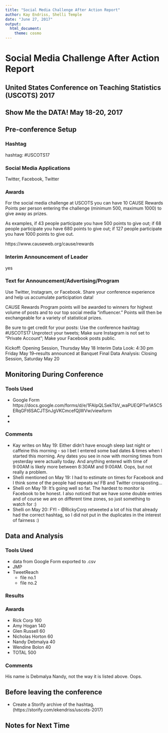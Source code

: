 ```yaml
---
title: "Social Media Challenge After Action Report"
author: Kay Endriss, Shelli Temple
date: "June 27, 2017"
output: 
  html_document: 
    theme: cosmo
---
```

# Social Media Challenge After Action Report #
## United States Conference on Teaching Statistics (USCOTS) 2017 ##
## Show Me the DATA! May 18-20, 2017 ##


## Pre-conference Setup ##

### Hashtag ###
hashtag: #USCOTS17

### Social Media Applications ### 
Twitter, Facebook, Twitter

### Awards ### 
For the social media challenge at USCOTS you can have 10 CAUSE Rewards Points per person entering the challenge (minimum 500, maximum 1000) to give away as prizes. 
 
As examples, if 43 people participate you have 500 points to give out; if 68 people participate you have 680 points to give out; if 127 people participate you have 1000 points to give out.

https://www.causeweb.org/cause/rewards

### Interim Announcement of Leader ### 
yes

### Text for Announcement/Advertising/Program ###
Use Twitter, Instagram, or Facebook.
Share your conference experience and help us accumulate participation data!
 
CAUSE Rewards Program points will be awarded to winners for highest volume of posts and to our top social media “influencer.” Points will then be exchangeable for a variety of statistical prizes.
 
Be sure to get credit for your posts:
Use the conference hashtag: #USCOTS17
Unprotect your tweets; Make sure Instagram is not set to “Private Account”; Make your Facebook posts public.
 
Kickoff: Opening Session, Thursday May 18
Interim Data Look: 4:30 pm Friday May 19--results announced at Banquet
Final Data Analysis: Closing Session, Saturday May 20

## Monitoring During Conference ##

### Tools Used ###
* Google Form https://docs.google.com/forms/d/e/1FAIpQLSekTbV_waPUEQPTw1A5C5ERqGFt6SACJTSnJgVKCmcefQjWVw/viewform
* 
* 

### Comments ###
* Kay writes on May 19: Either didn't have enough sleep last night or caffeine this morning - so I bet I entered some bad dates & times when I started this morning. Any dates you see in now with morning times from yesterday were actually today. And anything entered with time of 9:00AM is likely more between 8:30AM and 9:00AM. Oops, but not really a problem.
* Shelli mentioned on May 19: I had to estimate on times for Facebook and I think some of the people had repeats w/ FB and Twitter crossposting...
* Shelli on May 19: It's going well so far.  The hardest to monitor is Facebook to be honest.  I also noticed that we have some double entries and of course we are on different time zones, so just something to watch for :)
* Shelli on May 20: FYI - @RickyCorp retweeted a lot of his that already had the correct hashtag, so I did not put in the duplicates in the interest of fairness :)

## Data and Analysis ##

### Tools Used ###
* data from Google Form exported to .csv
* JMP
* TweetReach
  + file no.1 
  + file no.2

### Results ###

### Awards ###
* Rick Corp	160
* Amy Hogan	140
* Glen Russell	60
* Nicholas Horton	60
* Nandy Debmalya	40
* Wendine Bolon	40
* TOTAL	500

### Comments ###
His name is Debmalya Nandy, not the way it is listed above. Oops.

## Before leaving the conference ##
* Create a Storify archive of the hashtag. 
   (https://storify.com/ekendriss/uscots-2017)

## Notes for Next Time ##
